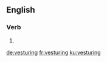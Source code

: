 
==English==

===Verb===
{{head|en|present participle}}

# {{present participle of|vesture|lang=en|nocat=1}}

[[de:vesturing]]
[[fr:vesturing]]
[[ku:vesturing]]